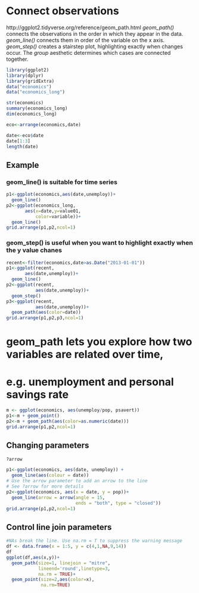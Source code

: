 # Connect observations
http://ggplot2.tidyverse.org/reference/geom_path.html
*geom_path()* connects the observations in the order in which they appear in the data. *geom_line()* connects them in order of the variable on the x axis. *geom_step()* creates a stairstep plot, highlighting exactly when changes occur. The *group* aesthetic determines which cases are connected together.
```r
library(ggplot2)
library(dplyr)
library(gridExtra)
data("economics")
data("economics_long")

str(economics)
summary(economics_long)
dim(economics_long)
```
```r
eco<-arrange(economics,date) 

date<-eco$date
date[1:3]
length(date)
```

## Example
### geom_line() is suitable for time series
```r
p1<-ggplot(economics,aes(date,unemploy))+
  geom_line()
p2<-ggplot(economics_long,
       aes(x=date,y=value01,
           color=variable))+
  geom_line()
grid.arrange(p1,p2,ncol=1)
```

### geom_step() is useful when you want to highlight exactly when the y value chanes
```r
recent<-filter(economics,date>as.Date("2013-01-01"))
p1<-ggplot(recent,
       aes(date,unemploy))+
  geom_line()
p2<-ggplot(recent,
           aes(date,unemploy))+
  geom_step()
p3<-ggplot(recent,
           aes(date,unemploy))+
  geom_path(aes(color=date))
grid.arrange(p1,p2,p3,ncol=1)
```
# geom_path lets you explore how two variables are related over time,
# e.g. unemployment and personal savings rate
```r
m <- ggplot(economics, aes(unemploy/pop, psavert))
p1<-m + geom_point()
p2<-m + geom_path(aes(color=as.numeric(date)))
grid.arrange(p1,p2,ncol=1)
```
## Changing parameters 
```r
?arrow
```

```r
p1<-ggplot(economics, aes(date, unemploy)) +
  geom_line(aes(colour = date))
# Use the arrow parameter to add an arrow to the line
# See ?arrow for more details
p2<-ggplot(economics, aes(x = date, y = pop))+
  geom_line(arrow = arrow(angle = 15, 
                          ends = "both", type = "closed"))
grid.arrange(p1,p2,ncol=1)
```
## Control line join parameters
```r
#NAs break the line. Use na.rm = T to suppress the warning message
df <- data.frame(x = 1:5, y = c(4,1,NA,9,14))
df
ggplot(df,aes(x,y))+
  geom_path(size=1, linejoin = "mitre",
            lineend='round',linetype=3,
            na.rm = TRUE)+
  geom_point(size=2,aes(color=x),
             na.rm=TRUE)
```

